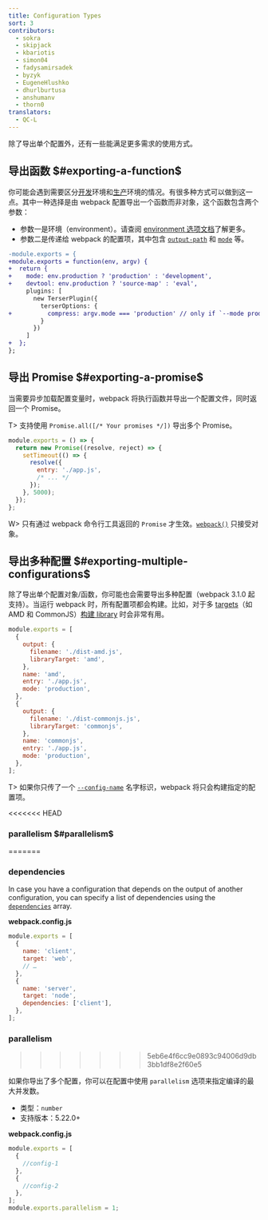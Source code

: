```yaml
---
title: Configuration Types
sort: 3
contributors:
  - sokra
  - skipjack
  - kbariotis
  - simon04
  - fadysamirsadek
  - byzyk
  - EugeneHlushko
  - dhurlburtusa
  - anshumanv
  - thorn0
translators:
  - QC-L
---
```


除了导出单个配置外，还有一些能满足更多需求的使用方式。

## 导出函数 $#exporting-a-function$

你可能会遇到需要区分[开发](/guides/development)环境和[生产](/guides/production)环境的情况。有很多种方式可以做到这一点。其中一种选择是由 webpack 配置导出一个函数而非对象，这个函数包含两个参数：

- 参数一是环境（environment）。请查阅 [environment 选项文档](/api/cli/#environment-options)了解更多。
- 参数二是传递给 webpack 的配置项，其中包含 [`output-path`](/api/cli/#flags) 和 [`mode`](/api/cli/#flags) 等。

```diff
-module.exports = {
+module.exports = function(env, argv) {
+  return {
+    mode: env.production ? 'production' : 'development',
+    devtool: env.production ? 'source-map' : 'eval',
     plugins: [
       new TerserPlugin({
         terserOptions: {
+          compress: argv.mode === 'production' // only if `--mode production` was passed
         }
       })
     ]
+  };
};
```

## 导出 Promise $#exporting-a-promise$

当需要异步加载配置变量时，webpack 将执行函数并导出一个配置文件，同时返回一个 Promise。

T> 支持使用 `Promise.all([/* Your promises */])` 导出多个 Promise。

```js
module.exports = () => {
  return new Promise((resolve, reject) => {
    setTimeout(() => {
      resolve({
        entry: './app.js',
        /* ... */
      });
    }, 5000);
  });
};
```

W> 只有通过 webpack 命令行工具返回的 `Promise` 才生效。[`webpack()`](/api/node/#webpack) 只接受对象。

## 导出多种配置 $#exporting-multiple-configurations$

除了导出单个配置对象/函数，你可能也会需要导出多种配置（webpack 3.1.0 起支持）。当运行 webpack 时，所有配置项都会构建。比如，对于多 [targets](/configuration/output/#outputlibrarytarget)（如 AMD 和 CommonJS）[构建 library](/guides/author-libraries) 时会非常有用。

```js
module.exports = [
  {
    output: {
      filename: './dist-amd.js',
      libraryTarget: 'amd',
    },
    name: 'amd',
    entry: './app.js',
    mode: 'production',
  },
  {
    output: {
      filename: './dist-commonjs.js',
      libraryTarget: 'commonjs',
    },
    name: 'commonjs',
    entry: './app.js',
    mode: 'production',
  },
];
```

T> 如果你只传了一个 [`--config-name`](/api/cli/#configuration-options) 名字标识，webpack 将只会构建指定的配置项。

<<<<<<< HEAD
### parallelism $#parallelism$
=======
### dependencies

In case you have a configuration that depends on the output of another configuration, you can specify a list of dependencies using the [`dependencies`](/configuration/other-options/#dependencies) array.

**webpack.config.js**

```js
module.exports = [
  {
    name: 'client',
    target: 'web',
    // …
  },
  {
    name: 'server',
    target: 'node',
    dependencies: ['client'],
  },
];
```

### parallelism
>>>>>>> 5eb6e4f6cc9e0893c94006d9db3bb1df8e2f60e5

如果你导出了多个配置，你可以在配置中使用 `parallelism` 选项来指定编译的最大并发数。

- 类型：`number`
- 支持版本：5.22.0+

**webpack.config.js**

```javascript
module.exports = [
  {
    //config-1
  },
  {
    //config-2
  },
];
module.exports.parallelism = 1;
```
